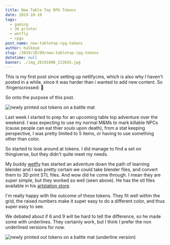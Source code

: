 ```yaml
---
title: New Table Top RPG Tokens
date: 2019-10-10
tags:
  - gaming
  - 3d printer
  - wetfly
  - rpgs
post_name: new-tabletop-rpg-tokens
author: halkeye
slug: /2019/10/09/new-tabletop-rpg-tokens
datetime: null
banner: ./img_20191008_213035.jpg
---
```

This is my first post since setting up netlifycms, which is also why I haven't posted in a while, since it was harder than i wanted to add new content. So :fingerscrossed: 🤞

So onto the purpose of this post.

![newly printed out tokens on a battle mat](img_20191009_171043.jpg "So a monkey walks into a bar")

Last week I started to prep for an upcoming table top adventure over the weekend. I was expecting to use my normal M&Ms to mark killable NPCs (cause people can eat thier souls upon death), from a stat keeping perspective, I was pretty limited to 5 items, or having to use something other than color.

So started to look around at tokens. I did manage to find a set on thingiverse, but they didn't quite meet my needs. 

My buddy [wetfly](https://wetfly.artstation.com/store/MeK3/3d-printable-generic-tokens-for-rpgs-labelled-0-9) has started an adventure down the path of learning blender and I was pretty certain we could take blender files, and convert them to 3D print STL files. And wow did he come through. I mean they are super simple, but they worked so well (seen above). He has the stl files available in his [artstation store](https://wetfly.artstation.com/store/MeK3/3d-printable-generic-tokens-for-rpgs-labelled-0-9).

I'm really happy with the outcome of these tokens. They fit well within the grid, the raised numbers make it super easy to do a different color, and thus super easy to see.

We debated about if 6 and 9 will be hard to tell the difference, so he made some with underlines. They certainly work, but I think I prefer the non underlined versions for now.

![newly printed out tokens on a battle mat (underline version)](img_20191009_171107.jpg "Underline version")
